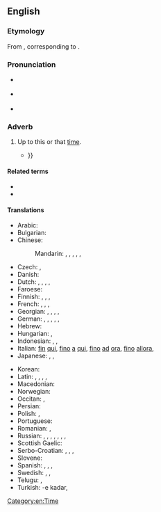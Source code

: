 ==English==

===Etymology===
From {{der|en|enm|hiderto}}, corresponding to {{compound|en|hither|to}}.

===Pronunciation===
* {{a|UK}} {{IPA|/ˈhɪðəˌtuː/|/ˌhɪðəˈtuː/|[ˈhɪðəˌtʰuː]|[ˌhɪðəˈtʰuː]|lang=en}}
* {{a|US}} {{IPA|/ˈhɪðɚˌtu/|/ˌhɪðɚˈtu/|[ˈhɪðɚˌtʰu]|[ˌhɪðɚˈtʰu]|lang=en}}
* {{audio|en-us-hitherto.ogg|Audio (US)|lang=en}}

===Adverb===
{{en-adv|-}}

# {{lb|en|formal|also|_|legal}} Up to this or that [[time]]. <!--(used frequently in [[legal]] papers).-->
#* {{quote-text|lang=en|year=1830|author=Anna Maria Porter|title=The Barony|volume=3|page=460|passage=The exhaustless conjecturings of that evening's full conversation, made such of the small party, as had '''hitherto''' been strangers, well acquainted with each other's turn of mind{{...}}}}
#: {{syn|en|up to now|heretofore}}
#: {{ant|en|from now on|henceforth}}

====Related terms====
* {{l|en|heretofore}}
* {{l|en|thitherto}}

====Translations====
{{trans-top|up to this time}}
* Arabic: {{t|ar|حَتَّى الْآن}}
* Bulgarian: {{t+|bg|досега|tr=dosegá}}
* Chinese:
*: Mandarin: {{t+|cmn|到目前為止|sc=Hani}}, {{t+|cmn|到目前为止|tr=dào mùqián wéizhǐ|sc=Hani}}, {{t+|cmn|迄今|tr=qìjīn|sc=Hani}}, {{t+|cmn|迄今為止|sc=Hani}}, {{t+|cmn|迄今为止|tr=qìjīn wéizhǐ|sc=Hani}}, {{t+|cmn|至今|tr=zhìjīn|sc=Hani}}
* Czech: {{t+|cs|doposud}}, {{t|cs|až dosud}}
* Danish: {{t|da|hidtil}}
* Dutch: {{t|nl|tot dan toe}}, {{t|nl|tot hiertoe}}, {{t|nl|tot dusver}}, {{t|nl|tot nu toe}}, {{t|nl|tot dusverre}}
* Faroese: {{t|fo|higartil}}
* Finnish: {{t|fi|tähän mennessä}}, {{t|fi|siihen mennessä}}, {{t|fi|sitä ennen}}, {{t+|fi|aiemmin}}
* French: {{t+|fr|jusqu'ici}}, {{t+|fr|jusqu'alors}}, {{t|fr|jusqu'à maintenant}}, {{t+|fr|jusqu'à présent}}
* Georgian: {{t|ka|აქამდე|sc=Geor}}, {{t|ka|აქამომდე|sc=Geor}}, {{t|ka|დღემდე}}, {{t|ka|უწინ}}, {{t|ka|ამ დრომდე}}
* German: {{t|de|bis dahin}}, {{t|de|bis dato}}, {{t+|de|bislang}}, {{t+|de|bisher}}, {{t|de|bis jetzt}}, {{t+|de|zuvor}}
* Hebrew: {{t|he|עד כה}}
* Hungarian: {{t+|hu|eddig}}, {{t+|hu|addig}}
* Indonesian: {{t|id|sampai saat ini}}, {{t|id|hingga kini}}, {{t|id|sampai sekarang}}
* Italian: [[fin]] [[qui]], [[fino]] [[a]] [[qui]], [[fino]] [[ad]] [[ora]], [[fino]] [[allora]], {{t+|it|finora}}
* Japanese: {{t|ja|今まで|tr=いままで, ima-made}}, {{t|ja|これまで|tr=kore-made}}, {{t|ja|これまでのところ|tr=kore-made-no tokoro}}
{{trans-mid}}
* Korean: {{t+|ko|여태}}
* Latin: {{t+|la|adhūc}}, {{t+|la|hactenus}}, {{t|la|hucusque}}, {{t|la|illatenus}}, {{t+|la|aliquando}}
* Macedonian: {{t|mk|досега|tr=dósega}}
* Norwegian: {{t+|no|hittil}}
* Occitan: {{t|oc|fins ara}}, {{t|oc|fins a aquel moment}}
* Persian: {{t+|fa|تاکنون|tr=tâ-konun|sc=fa-Arab}}
* Polish: {{t+|pl|dotychczas}}, {{t+|pl|dotąd}}
* Portuguese: {{t|pt|[[até]] [[agora]]/[[então]]}}
* Romanian: {{t|ro|până acum}}, {{t|ro|până în acest moment}}
* Russian: {{t+|ru|пока́ что}} {{qualifier|read: poká što}}, {{t+|ru|до сих по́р}}, {{t+|ru|пока́}}, {{t|ru|на да́нный моме́нт}}, {{t|ru|на настоя́щий моме́нт}}, {{t+|ru|пре́жде}}, {{qualifier|obsolete}}{{t+|ru|доны́не}}, {{qualifier|archaic}} {{t+|ru|подне́сь}}
* Scottish Gaelic: {{t|gd|thuige seo}}
* Serbo-Croatian: {{t+|sh|dòsad}}, {{t+|sh|dòsada}}, {{t+|sh|dòtad}}, {{t|sh|dòtada}}
* Slovene: {{t|sl|do zdaj}}
* Spanish: {{t|es|hasta ahora}}, {{t|es|hasta aquí}}, {{t|es|hasta este momento}}, {{t|es|en ese entonces}}
* Swedish: {{t+|sv|hittills}}, {{t+|sv|dittills}}, {{t+|sv|hitintills}}
* Telugu: {{t|te|ఇప్పటివరకు|tr=ippaTivaraku}}, {{t|te|అప్పటివరకు|tr=appaTivaraku}}
* Turkish: -e kadar, {{t|tr|o ana kadar}}
{{trans-bottom}}

[[Category:en:Time]]